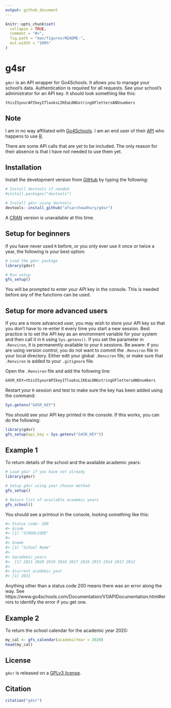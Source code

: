 ```yaml
---
output: github_document
---
```


<!-- README.md is generated from README.Rmd. Please edit that file -->

```r
knitr::opts_chunk$set(
  collapse = TRUE,
  comment = "#>",
  fig.path = "man/figures/README-",
  out.width = "100%"
)
```
# g4sr

<!-- badges: start -->
<!-- badges: end -->

`g4sr` is an API wrapper for Go4Schools.  It allows you to manage your school's data.  Authentication is required for all requests.  See your school's administrator for an API key.  It should look something like this:

`thisISyourAPIkeyITlooksLIKEaLONGstringOFlettersANDnumbers`

## Note

I am in no way affiliated with [Go4Schools](https://www.go4schools.com/).  I am an end user of their [API](https://www.go4schools.com/Documentation/V1/APIDocumentation.html) who happens to use [R](https://www.r-project.org/).

There are some API calls that are yet to be included.  The only reason for their absence is that I have not needed to use them yet.

## Installation

Install the development version from [GitHub](https://github.com/) by typing the following:

```r
# Install devtools if needed
#install.packages("devtools")

# Install g4sr using devtools
devtools::install_github("afsarchowdhury/g4sr")
```

A [CRAN](https://cran.r-project.org/) version is unavailable at this time.

## Setup for beginners

If you have never used `R` before, or you only ever use it once or twice a year, the following is your best option:

```r
# Load the g4sr package
library(g4sr)

# Run setup
gfs_setup()
```

You will be prompted to enter your API key in the console.  This is needed before any of the functions can be used.

## Setup for more advanced users

If you are a more advanced user, you may wish to store your API key so that you don't have to re-enter it every time you start a new session.  Best practice is to set the API key as an environment variable for your system and then call it in `R` using `Sys.getenv()`.  If you set the parameter in `.Renviron`, it is permanently available to your `R` sessions. Be aware: if you are using version control, you do not want to commit the `.Renviron` file in your local directory.  Either edit your global `.Renviron` file, or make sure that `.Renviron` is added to your `.gitignore` file.

Open the `.Renviron` file and add the following line:

```r
G4SR_KEY=thisISyourAPIkeyITlooksLIKEaLONGstringOFlettersANDnumbers
```

Restart your `R` session and test to make sure the key has been added using the command:

```r
Sys.getenv("G4SR_KEY")
```

You should see your API key printed in the console.  If this works, you can do the following:

```r
library(g4sr)
gfs_setup(api_key = Sys.getenv("G4SR_KEY"))
```

## Example 1

To return details of the school and the available academic years:

```r
# Load g4sr if you have not already
library(g4sr)

# Setup g4sr using your chosen method
gfs_setup()

# Return list of available academic years
gfs_school()
```

You should see a printout in the console, looking something like this:

```r
#> Status code: 200
#> $code
#> [1] "SCHOOLCODE"
#> 
#> $name
#> [1] "School Name"
#> 
#> $academic_years
#>  [1] 2021 2020 2019 2018 2017 2016 2015 2014 2013 2012
#> 
#> $current_academic_year
#> [1] 2021
```

Anything other than a status code 200 means there was an error along the way.  See https://www.go4schools.com/Documentation/V1/APIDocumentation.html#errors to identify the error if you get one.

## Example 2

To return the school calendar for the academic year 2020:

```r
my_cal <- gfs_calendar(academicYear = 2020)
head(my_cal)
```

## License

`g4sr` is released on a [GPLv3 license](https://www.gnu.org/licenses/gpl-3.0.en.html).

## Citation

```r
citation("g4sr")
```
